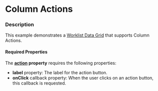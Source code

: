 
# Column Actions

### Description

This example demonstrates a [Worklist Data Grid](/components/cerner-terra-framework-docs/data-grid/worklist-data-grid/about) that supports Column Actions.

#### Required Properties

The **[action](/components/cerner-terra-framework-docs/data-grid/worklist-data-grid/about#column) property** requires the following properties:

* **label** property: The label for the action button. 
* **onClick** callback property: When the user clicks on an action button, this callback is requested.

<ColumnActions />
